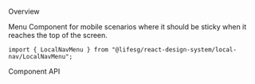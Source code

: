 
<Meta of={LocalNavMenuStories} />

<Title>NavMenu</Title>

<Secondary>Overview</Secondary>

Menu Component for mobile scenarios where it should be sticky when it reaches the top of the screen.

```tsx
import { LocalNavMenu } from "@lifesg/react-design-system/local-nav/LocalNavMenu";
```

<Canvas of={LocalNavMenuStories.Default} />

<Secondary>Component API</Secondary>

<PropsTable />
